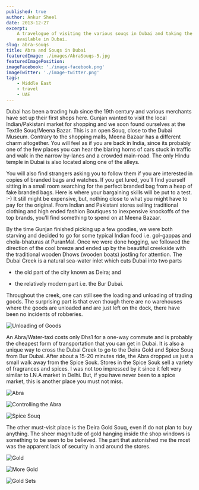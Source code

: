 ```yaml
---
published: true
author: Ankur Sheel
date: 2013-12-27
excerpt:
    A travelogue of visiting the various souqs in Dubai and taking the Abra, probably the cheapest mode of travel
    available in Dubai.
slug: abra-souqs
title: Abra and Souqs in Dubai
featuredImage: ./images/AbraSouqs-5.jpg
featuredImagePosition:
imageFacebook: './image-facebook.png'
imageTwitter: './image-twitter.png'
tags:
    - Middle East
    - travel
    - UAE
---
```


Dubai has been a trading hub since the 19th century and various merchants have set up their first shops here. Gunjan
wanted to visit the local Indian/Pakistani market for shopping and we soon found ourselves at the Textile Souq/Meena
Bazar. This is an open Souq, close to the Dubai Museum. Contrary to the shopping malls, Meena Bazaar has a different
charm altogether. You will feel as if you are back in India, since its probably one of the few places you can hear the
blaring horns of cars stuck in traffic and walk in the narrow by-lanes and a crowded main-road. The only Hindu temple in
Dubai is also located along one of the alleys.

You will also find strangers asking you to follow them if you are interested in copies of branded bags and watches. If
you get lured, you’ll find yourself sitting in a small room searching for the perfect branded bag from a heap of fake
branded bags. Here is where your bargaining skills will be put to a test. :-) It still might be expensive, but, nothing
close to what you might have to pay for the original. From Indian and Pakistani stores selling traditional clothing and
high ended fashion Boutiques to inexpensive knockoffs of the top brands, you’ll find something to spend on at Meena
Bazaar.

By the time Gunjan finished picking up a few goodies, we were both starving and decided to go for some typical Indian
food i.e. gol-gappas and chola-bhaturas at PuranMal. Once we were done hogging, we followed the direction of the cool
breeze and ended up by the beautiful creekside with the traditional wooden Dhows (wooden boats) jostling for attention.
The Dubai Creek is a natural sea-water inlet which cuts Dubai into two parts

-   the old part of the city known as Deira; and

-   the relatively modern part i.e. the Bur Dubai.

Throughout the creek, one can still see the loading and unloading of trading goods. The surprising part is that even
though there are no warehouses where the goods are unloaded and are just left on the dock, there have been no incidents
of robberies.

![Unloading of Goods](./images/AbraSouqs-2.jpg)

An Abra/Water-taxi costs only Dhs1 for a one-way commute and is probably the cheapest form of transportation that you
can get in Dubai. It is also a unique way to cross the Dubai Creek to go to the Deira Gold and Spice Souq from Bur
Dubai. After about a 15-20 minutes ride, the Abra dropped us just a small walk away from the Spice Souk. Stores in the
Spice Souk sell a variety of fragrances and spices. I was not too impressed by it since it felt very similar to I.N.A
market in Delhi. But, if you have never been to a spice market, this is another place you must not miss.

![Abra](./images/AbraSouqs-3.jpg)

![Controlling the Abra](./images/AbraSouqs-4.jpg)

![Spice Souq](./images/AbraSouqs-5.jpg)

The other must-visit place is the Deira Gold Souq, even if do not plan to buy anything. The sheer magnitude of gold
hanging inside the shop windows is something to be seen to be believed. The part that astonished me the most was the
apparent lack of security in and around the stores.

![Gold](./images/AbraSouqs-6.jpg)

![More Gold](./images/AbraSouqs-1.jpg)

![Gold Sets](./images/AbraSouqs-7.jpg)
